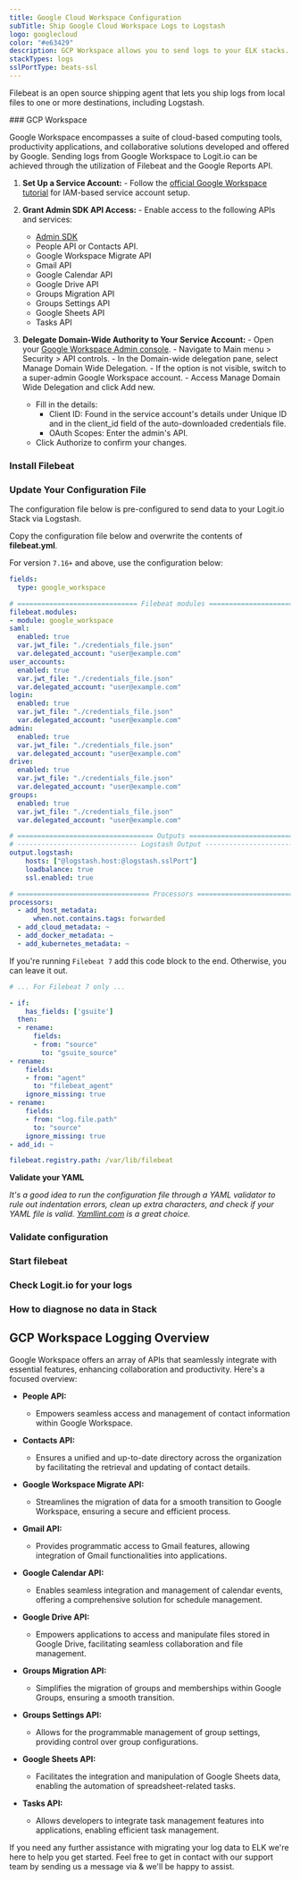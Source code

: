 ```yaml
---
title: Google Cloud Workspace Configuration
subTitle: Ship Google Cloud Workspace Logs to Logstash
logo: googlecloud
color: "#e63429"
description: GCP Workspace allows you to send logs to your ELK stacks. Configure GCP Workspace to send logs to Logstash or Elasticsearch. 
stackTypes: logs
sslPortType: beats-ssl
---
```


Filebeat is an open source shipping agent that lets you ship logs 
from local files to one or more destinations, including Logstash.

<Steps>
  ### GCP Workspace

  Google Workspace encompasses a suite of cloud-based computing tools, productivity applications, and collaborative solutions developed and offered by Google. Sending logs from Google Workspace to Logit.io can be achieved through the utilization of Filebeat and the Google Reports API.

  1. **Set Up a Service Account:**
    - Follow the [official Google Workspace tutorial](https://support.google.com/workspacemigrate/answer/10839762?sjid=10874551070185788155-EU#zippy=%2Cstep-use-google-cloud-to-turn-on-apis) for IAM-based service account setup.

  2. **Grant Admin SDK API Access:**
    - Enable access to the following APIs and services:
      - [Admin SDK](http://admin.google.com/)
      - People API or Contacts API.
      - Google Workspace Migrate API
      - Gmail API
      - Google Calendar API
      - Google Drive API
      - Groups Migration API
      - Groups Settings API
      - Google Sheets API
      - Tasks API

  3. **Delegate Domain-Wide Authority to Your Service Account:**
    - Open your [Google Workspace Admin console](http://admin.google.com/).
    - Navigate to Main menu > Security > API controls.
    - In the Domain-wide delegation pane, select Manage Domain Wide Delegation.
    - If the option is not visible, switch to a super-admin Google Workspace account.
    - Access Manage Domain Wide Delegation and click Add new.
      - Fill in the details:
        - Client ID: Found in the service account's details under Unique ID and in the client_id field of the auto-downloaded credentials file.
        - OAuth Scopes: Enter the admin's API.
      - Click Authorize to confirm your changes.
  
  ### Install Filebeat

  <InstallFilebeat />
  
  ### Update Your Configuration File

  The configuration file below is pre-configured to send data to your Logit.io Stack via Logstash.
        
  Copy the configuration file below and overwrite the contents of __filebeat.yml__.
  
  For version `7.16+` and above, use the configuration below:

  ```yml copy
  fields:
    type: google_workspace

  # ============================== Filebeat modules ==============================
  filebeat.modules:
  - module: google_workspace
  saml:
    enabled: true
    var.jwt_file: "./credentials_file.json"
    var.delegated_account: "user@example.com"
  user_accounts:
    enabled: true
    var.jwt_file: "./credentials_file.json"
    var.delegated_account: "user@example.com"
  login:
    enabled: true
    var.jwt_file: "./credentials_file.json"
    var.delegated_account: "user@example.com"
  admin:
    enabled: true
    var.jwt_file: "./credentials_file.json"
    var.delegated_account: "user@example.com"
  drive:
    enabled: true
    var.jwt_file: "./credentials_file.json"
    var.delegated_account: "user@example.com"
  groups:
    enabled: true
    var.jwt_file: "./credentials_file.json"
    var.delegated_account: "user@example.com"

  # ================================== Outputs ===================================
  # ------------------------------ Logstash Output -------------------------------
  output.logstash:
      hosts: ["@logstash.host:@logstash.sslPort"]
      loadbalance: true
      ssl.enabled: true

  # ================================= Processors =================================
  processors:
    - add_host_metadata:
        when.not.contains.tags: forwarded
    - add_cloud_metadata: ~
    - add_docker_metadata: ~
    - add_kubernetes_metadata: ~
  ```
  
  If you're running `Filebeat 7` add this code block to the end. Otherwise, you can leave it out.

  ```yml copy
  # ... For Filebeat 7 only ...

  - if:
      has_fields: ['gsuite']
    then:
    - rename:
        fields:
        - from: "source"
          to: "gsuite_source"
  - rename:
      fields:
      - from: "agent"
        to: "filebeat_agent"
      ignore_missing: true
  - rename:
      fields:
      - from: "log.file.path"
        to: "source"
      ignore_missing: true
  - add_id: ~

  filebeat.registry.path: /var/lib/filebeat
  ```

  __Validate your YAML__

  _It's a good idea to run the configuration file through a YAML validator to rule out indentation errors, 
  clean up extra characters, and check if your YAML file is valid. [Yamllint.com](https://yamllint.com) is a great choice._

  ### Validate configuration

  <ValidateBeat beatname="filebeat" />

  ### Start filebeat

  <StartFilebeat />

  ### Check Logit.io for your logs
  <LaunchStack utmMedium="logs" utmCampaign="filebeat" source="Google_Cloud_Workspace" />

  ### How to diagnose no data in Stack

  <DiagnoseNoData />
</Steps>

## GCP Workspace Logging Overview

Google Workspace offers an array of APIs that seamlessly integrate with essential features, enhancing collaboration and productivity. Here's a focused overview:

- **People API:**
  - Empowers seamless access and management of contact information within Google Workspace.

- **Contacts API:**
  - Ensures a unified and up-to-date directory across the organization by facilitating the retrieval and updating of contact details.

- **Google Workspace Migrate API:**
  - Streamlines the migration of data for a smooth transition to Google Workspace, ensuring a secure and efficient process.

- **Gmail API:**
  - Provides programmatic access to Gmail features, allowing integration of Gmail functionalities into applications.

- **Google Calendar API:**
  - Enables seamless integration and management of calendar events, offering a comprehensive solution for schedule management.

- **Google Drive API:**
  - Empowers applications to access and manipulate files stored in Google Drive, facilitating seamless collaboration and file management.

- **Groups Migration API:**
  - Simplifies the migration of groups and memberships within Google Groups, ensuring a smooth transition.

- **Groups Settings API:**
  - Allows for the programmable management of group settings, providing control over group configurations.

- **Google Sheets API:**
  - Facilitates the integration and manipulation of Google Sheets data, enabling the automation of spreadsheet-related tasks.

- **Tasks API:**
  - Allows developers to integrate task management features into applications, enabling efficient task management.

If you need any further assistance with migrating your log data to ELK we're here to help you get started. Feel free to get in contact with our 
support team by sending us a message via <IntercomButton text="live chat"/> & we'll be happy to assist.